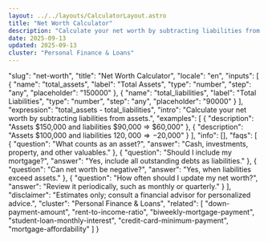 ```yaml
---
layout: ../../layouts/CalculatorLayout.astro
title: "Net Worth Calculator"
description: "Calculate your net worth by subtracting liabilities from assets."
date: 2025-09-13
updated: 2025-09-13
cluster: "Personal Finance & Loans"
---
```


  "slug": "net-worth",
  "title": "Net Worth Calculator",
  "locale": "en",
  "inputs": [
    {
      "name": "total_assets",
      "label": "Total Assets",
      "type": "number",
      "step": "any",
      "placeholder": "150000"
    },
    {
      "name": "total_liabilities",
      "label": "Total Liabilities",
      "type": "number",
      "step": "any",
      "placeholder": "90000"
    }
  ],
  "expression": "total_assets - total_liabilities",
  "intro": "Calculate your net worth by subtracting liabilities from assets.",
  "examples": [
    {
      "description": "Assets $150,000 and liabilities $90,000 ⇒ $60,000"
    },
    {
      "description": "Assets $100,000 and liabilities $120,000 ⇒ -$20,000"
    }
  ],
  "info": [],
  "faqs": [
    {
      "question": "What counts as an asset?",
      "answer": "Cash, investments, property, and other valuables."
    },
    {
      "question": "Should I include my mortgage?",
      "answer": "Yes, include all outstanding debts as liabilities."
    },
    {
      "question": "Can net worth be negative?",
      "answer": "Yes, when liabilities exceed assets."
    },
    {
      "question": "How often should I update my net worth?",
      "answer": "Review it periodically, such as monthly or quarterly."
    }
  ],
  "disclaimer": "Estimates only; consult a financial advisor for personalized advice.",
  "cluster": "Personal Finance & Loans",
  "related": [
    "down-payment-amount",
    "rent-to-income-ratio",
    "biweekly-mortgage-payment",
    "student-loan-monthly-interest",
    "credit-card-minimum-payment",
    "mortgage-affordability"
  ]
}

<Calculator schema={schema} />
